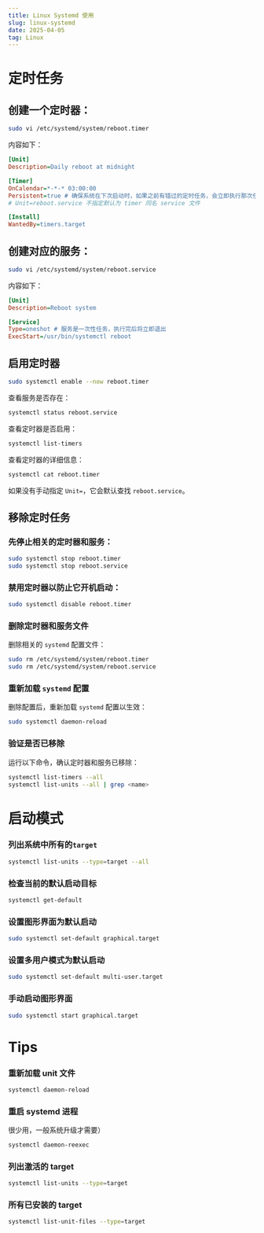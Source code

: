 ```yaml
---
title: Linux Systemd 使用
slug: linux-systemd
date: 2025-04-05
tag: Linux
---
```


# 定时任务

## 创建一个定时器：

```bash
sudo vi /etc/systemd/system/reboot.timer
```

内容如下：

```ini
[Unit]
Description=Daily reboot at midnight

[Timer]
OnCalendar=*-*-* 03:00:00
Persistent=true # 确保系统在下次启动时，如果之前有错过的定时任务，会立即执行那次任务
# Unit=reboot.service 不指定默认为 timer 同名 service 文件

[Install]
WantedBy=timers.target
```



## 创建对应的服务：

```bash
sudo vi /etc/systemd/system/reboot.service
```

内容如下：

```ini
[Unit]
Description=Reboot system

[Service]
Type=oneshot # 服务是一次性任务，执行完后将立即退出
ExecStart=/usr/bin/systemctl reboot
```



## 启用定时器
```bash
sudo systemctl enable --now reboot.timer
```

查看服务是否存在：
```bash
systemctl status reboot.service
```

查看定时器是否启用：
```bash
systemctl list-timers
```

查看定时器的详细信息：
```bash
systemctl cat reboot.timer
```
如果没有手动指定 `Unit=`，它会默认查找 `reboot.service`。


## 移除定时任务

### 先停止相关的定时器和服务：
```bash
sudo systemctl stop reboot.timer
sudo systemctl stop reboot.service
```

### 禁用定时器以防止它开机启动：
```bash
sudo systemctl disable reboot.timer
```

### 删除定时器和服务文件
删除相关的 `systemd` 配置文件：
```bash
sudo rm /etc/systemd/system/reboot.timer
sudo rm /etc/systemd/system/reboot.service
```

### 重新加载 `systemd` 配置
删除配置后，重新加载 `systemd` 配置以生效：
```bash
sudo systemctl daemon-reload
```

### 验证是否已移除
运行以下命令，确认定时器和服务已移除：
```bash
systemctl list-timers --all
systemctl list-units --all | grep <name>
```




#  启动模式

### 列出系统中所有的`target`
```bash 
systemctl list-units --type=target --all
```

### 检查当前的默认启动目标
```bash
systemctl get-default
```


### 设置图形界面为默认启动
```bash
sudo systemctl set-default graphical.target
```


### 设置多用户模式为默认启动
```bash
sudo systemctl set-default multi-user.target
```


### 手动启动图形界面
```bash
sudo systemctl start graphical.target
```

# Tips
### 重新加载 unit 文件
```bash
systemctl daemon-reload	
```

### 重启 systemd 进程
很少用，一般系统升级才需要）
```bash
systemctl daemon-reexec	
```


### 列出激活的 target
```bash
systemctl list-units --type=target
```


### 所有已安装的 target
```bash
systemctl list-unit-files --type=target
```
